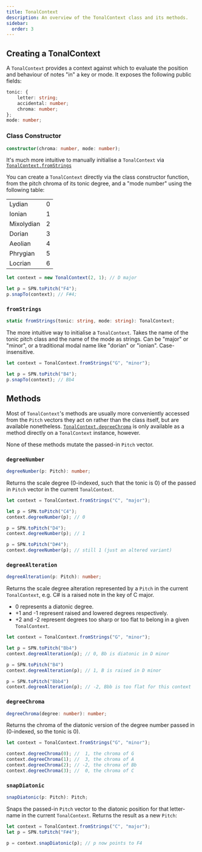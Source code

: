 ```yaml
---
title: TonalContext
description: An overview of the TonalContext class and its methods.
sidebar:
  order: 3
---
```



## Creating a TonalContext

A `TonalContext` provides a context against which to evaluate the position and behaviour of notes "in" a key or mode. It exposes the following public fields:

```ts
tonic: {
    letter: string;
    accidental: number;
    chroma: number;
};
mode: number;
```

### Class Constructor

```ts
constructor(chroma: number, mode: number);
```

<Aside type="tip">

It's much more intuitive to manually initialise a `TonalContext` via [`TonalContext.fromStrings`](#fromstrings)

</Aside>

You can create a `TonalContext` directly via the class constructor function, from the pitch chroma of its tonic degree, and a "mode number" using the following table:

|            |   |
|------------|---|
| Lydian     | 0 |
| Ionian     | 1 |
| Mixolydian | 2 |
| Dorian     | 3 |
| Aeolian    | 4 |
| Phrygian   | 5 |
| Locrian    | 6 |

```ts
let context = new TonalContext(2, 1); // D major

let p = SPN.toPitch("F4");
p.snapTo(context); // F#4;
```

### `fromStrings`

```ts
static fromStrings(tonic: string, mode: string): TonalContext;
```

The more intuitive way to initialise a `TonalContext`. Takes the name of the tonic pitch class and the name of the mode as strings. Can be "major" or "minor", or a traditional modal name like "dorian" or "ionian". Case-insensitive.

```ts
let context = TonalContext.fromStrings("G", "minor");

let p = SPN.toPitch("B4");
p.snapTo(context); // Bb4
```

## Methods

Most of `TonalContext`'s methods are usually more conveniently accessed from the `Pitch` vectors they act on rather than the class itself, but are available nonetheless. [`TonalContext.degreeChroma`](#degreechroma) is only available as a method directly on a `TonalContext` instance, however.

<Aside type="tip">

None of these methods mutate the passed-in `Pitch` vector.

</Aside>

### `degreeNumber`

```ts
degreeNumber(p: Pitch): number;
```

Returns the scale degree (0-indexed, such that the tonic is 0) of the passed in `Pitch` vector in the current `TonalContext`.

```ts
let context = TonalContext.fromStrings("C", "major");

let p = SPN.toPitch("C4");
context.degreeNumber(p); // 0

p = SPN.toPitch("D4");
context.degreeNumber(p); // 1

p = SPN.toPitch("D#4");
context.degreeNumber(p); // still 1 (just an altered variant)
```

### `degreeAlteration`

```ts
degreeAlteration(p: Pitch): number;
```

Returns the scale degree alteration represented by a `Pitch` in the current `TonalContext`, e.g. C# is a raised note in the key of C major.
- 0 represents a diatonic degree.
- +1 and -1 represent raised and lowered degrees respectively.
- +2 and -2 represent degrees too sharp or too flat to belong in a given `TonalContext`.

```ts
let context = TonalContext.fromStrings("G", "minor");

let p = SPN.toPitch("Bb4")
context.degreeAlteration(p); // 0, Bb is diatonic in D minor

p = SPN.toPitch("B4")
context.degreeAlteration(p); // 1, B is raised in D minor

p = SPN.toPitch("Bbb4")
context.degreeAlteration(p); // -2, Bbb is too flat for this context
```

### `degreeChroma`

```ts
degreeChroma(degree: number): number;
```

Returns the chroma of the diatonic version of the degree number passed in (0-indexed, so the tonic is 0).

```ts
let context = TonalContext.fromStrings("G", "minor");

context.degreeChroma(0); //  1, the chroma of G
context.degreeChroma(1); //  3, the chroma of A
context.degreeChroma(2); // -2, the chroma of Bb
context.degreeChroma(3); //  0, the chroma of C
```

### `snapDiatonic`

```ts
snapDiatonic(p: Pitch): Pitch;
```

Snaps the passed-in `Pitch` vector to the diatonic position for that letter-name in
the current `TonalContext`. Returns the result as a new `Pitch`:

```ts
let context = TonalContext.fromStrings("C", "major");
let p = SPN.toPitch("F#4");

p = context.snapDiatonic(p); // p now points to F4
```
